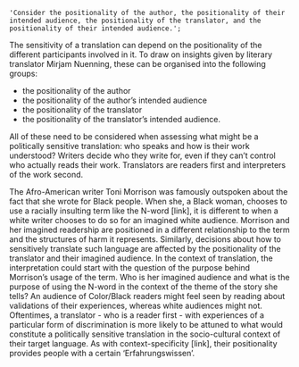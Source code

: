     'Consider the positionality of the author, the positionality of their intended audience, the positionality of the translator, and the positionality of their intended audience.';

The sensitivity of a translation can depend on the positionality of the different participants involved in it. To draw on insights given by literary translator Mirjam Nuenning, these can be organised into the following groups:

-   the positionality of the author
-   the positionality of the author’s intended audience
-   the positionality of the translator
-   the positionality of the translator’s intended audience.

All of these need to be considered when assessing what might be a politically sensitive translation: who speaks and how is their work understood? Writers decide who they write for, even if they can’t control who actually reads their work. Translators are readers first and interpreters of the work second.

The Afro-American writer Toni Morrison was famously outspoken about the fact that she wrote for Black people. When she, a Black woman, chooses to use a racially insulting term like the N-word [link], it is different to when a white writer chooses to do so for an imagined white audience. Morrison and her imagined readership are positioned in a different relationship to the term and the structures of harm it represents. Similarly, decisions about how to sensitively translate such language are affected by the positionality of the translator and their imagined audience. In the context of translation, the interpretation could start with the question of the purpose behind Morrison’s usage of the term. Who is her imagined audience and what is the purpose of using the N-word in the context of the theme of the story she tells? An audience of Color/Black readers might feel seen by reading about validations of their experiences, whereas white audiences might not. Oftentimes, a translator - who is a reader first - with experiences of a particular form of discrimination is more likely to be attuned to what would constitute a politically sensitive translation in the socio-cultural context of their target language. As with context-specificity [link], their positionality provides people with a certain ‘Erfahrungswissen’.

<TermExampleContainer>
    <TermExample term="Black person" />
    <TermExample term="negro" />
    <TermExample term="white people" />
</TermExampleContainer>
